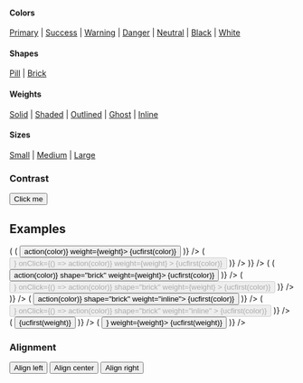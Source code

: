 
<PageTitle src="components/Button" title="Button" />
<Subtitle />
<Description />

#### Colors

[Primary](#color--primary) | [Success](#color--success) | [Warning](#color--warning) | [Danger](#color--danger) | [Neutral](#color--neutral) | [Black](#color--black) | [White](#color--white)

#### Shapes

[Pill](#shape--pill) | [Brick](#shape--brick)

#### Weights

[Solid](#weight--solid) | [Shaded](#weight--shaded) | [Outlined](#weight--outlined) | [Ghost](#weight--ghost) | [Inline](#weight--inline)

#### Sizes

[Small](#size--small) | [Medium](#size--medium) | [Large](#size--large)

<Primary />
<ArgsTable story={PRIMARY_STORY} />
<Stories />

### Contrast

<Canvas contrast>
  <Button contrast>Click me</Button>
</Canvas>

## Examples

<Canvas>
  <ThemeWrapper>
    <Rhythm grouped m={-2}>
      <Looper
        list={['solid', 'shaded', 'outlined', 'ghost']}
        render={weight => (
          <Rhythm grouped key={weight || 'undefined'} m={2}>
            <Flex direction="row">
              <Looper
                list={['primary', 'success', 'warning', 'danger', 'neutral', 'black', 'white']}
                render={color => (
                  <Rhythm key={`${weight}-${color}`} mx={2} my={1}>
                    <Button color={color} onClick={() => action(color)} weight={weight}>
                      {ucfirst(color)}
                    </Button>
                  </Rhythm>
                )}
              />
            </Flex>
            <Flex direction="row">
              <Looper
                list={['primary', 'success', 'warning', 'danger', 'neutral', 'black', 'white']}
                render={color => (
                  <Rhythm key={`${weight}-${color}`} mx={2} my={1}>
                    <Button
                      disabled
                      loading
                      color={color}
                      loader={<SpinnerIcon scale="medium" />}
                      onClick={() => action(color)}
                      weight={weight}
                    >
                      {ucfirst(color)}
                    </Button>
                  </Rhythm>
                )}
              />
            </Flex>
          </Rhythm>
        )}
      />
    </Rhythm>
  </ThemeWrapper>
</Canvas>

<Canvas>
  <ThemeWrapper>
    <Rhythm grouped m={-2}>
      <Looper
        list={['solid', 'shaded', 'outlined', 'ghost']}
        render={weight => (
          <Rhythm grouped key={weight || 'undefined'} m={2}>
            <Flex direction="row">
              <Looper
                list={['primary', 'success', 'warning', 'danger', 'neutral', 'black', 'white']}
                render={color => (
                  <Rhythm key={`${weight}-${color}`} mx={2} my={1}>
                    <Button color={color} onClick={() => action(color)} shape="brick" weight={weight}>
                      {ucfirst(color)}
                    </Button>
                  </Rhythm>
                )}
              />
            </Flex>
            <Flex direction="row">
              <Looper
                list={['primary', 'success', 'warning', 'danger', 'neutral', 'black', 'white']}
                render={color => (
                  <Rhythm key={`${weight}-${color}`} mx={2} my={1}>
                    <Button
                      disabled
                      loading
                      color={color}
                      loader={<SpinnerIcon scale="medium" />}
                      onClick={() => action(color)}
                      shape="brick"
                      weight={weight}
                    >
                      {ucfirst(color)}
                    </Button>
                  </Rhythm>
                )}
              />
            </Flex>
          </Rhythm>
        )}
      />
    </Rhythm>
  </ThemeWrapper>
</Canvas>

<Canvas>
  <ThemeWrapper>
    <Rhythm grouped m={-2}>
      <Flex direction="row">
        <Looper
          list={['primary', 'success', 'warning', 'danger', 'neutral', 'black', 'white']}
          render={color => (
            <Rhythm key={color} m={2}>
              <Button color={color} onClick={() => action(color)} shape="brick" weight="inline">
                {ucfirst(color)}
              </Button>
            </Rhythm>
          )}
        />
      </Flex>
      <Flex direction="row">
        <Looper
          list={['primary', 'success', 'warning', 'danger', 'neutral', 'black', 'white']}
          render={color => (
            <Rhythm key={color} m={2}>
              <Button
                disabled
                loading
                color={color}
                loader={<SpinnerIcon scale="medium" />}
                onClick={() => action(color)}
                shape="brick"
                weight="inline"
              >
                {ucfirst(color)}
              </Button>
            </Rhythm>
          )}
        />
      </Flex>
    </Rhythm>
  </ThemeWrapper>
</Canvas>

<Canvas contrast>
  <ThemeWrapper>
    <Rhythm grouped m={-2}>
      <Flex alignItems="center" direction="row">
        <Looper
          list={['solid', 'shaded', 'outlined', 'ghost', 'inline']}
          render={weight => (
            <Rhythm key={weight} m={2}>
              <Button contrast weight={weight}>
                {ucfirst(weight)}
              </Button>
            </Rhythm>
          )}
        />
      </Flex>
      <Flex alignItems="center" direction="row">
        <Looper
          list={['solid', 'shaded', 'outlined', 'ghost', 'inline']}
          render={weight => (
            <Rhythm key={weight} m={2}>
              <Button contrast loading key={weight} loader={<SpinnerIcon scale="medium" />} weight={weight}>
                {ucfirst(weight)}
              </Button>
            </Rhythm>
          )}
        />
      </Flex>
    </Rhythm>
  </ThemeWrapper>
</Canvas>

### Alignment

<Canvas>
  <ThemeWrapper>
    <Rhythm grouped m={-2}>
      <Rhythm m={2}>
        <Button align="left" color="primary" style={{ width: 200 }}>
          Align left
        </Button>
        <Button color="primary" style={{ width: 200 }}>
          Align center
        </Button>
        <Button align="right" color="primary" style={{ width: 200 }}>
          Align right
        </Button>
      </Rhythm>
    </Rhythm>
  </ThemeWrapper>
</Canvas>
